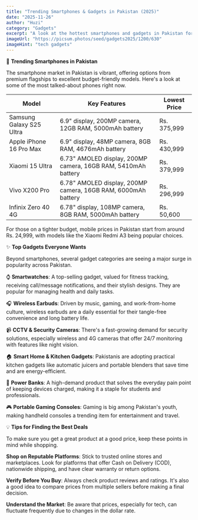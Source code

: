 ```yaml
---
title: "Trending Smartphones & Gadgets in Pakistan (2025)"
date: "2025-11-26"
author: "Huzi"
category: "Gadgets"
excerpt: "A look at the hottest smartphones and gadgets in Pakistan for 2025, from flagship phones to essential tech accessories, plus tips for finding the best deals."
imageUrl: "https://picsum.photos/seed/gadgets2025/1200/630"
imageHint: "tech gadgets"
---
```


📱 **Trending Smartphones in Pakistan**

The smartphone market in Pakistan is vibrant, offering options from premium flagships to excellent budget-friendly models. Here's a look at some of the most talked-about phones right now.

| Model                  | Key Features                                                     | Lowest Price  |
| ---------------------- | ---------------------------------------------------------------- | ------------- |
| Samsung Galaxy S25 Ultra | 6.9" display, 200MP camera, 12GB RAM, 5000mAh battery            | Rs. 375,999   |
| Apple iPhone 16 Pro Max  | 6.9" display, 48MP camera, 8GB RAM, 4676mAh battery              | Rs. 430,999   |
| Xiaomi 15 Ultra        | 6.73" AMOLED display, 200MP camera, 16GB RAM, 5410mAh battery    | Rs. 379,999   |
| Vivo X200 Pro          | 6.78" AMOLED display, 200MP camera, 16GB RAM, 6000mAh battery    | Rs. 296,999   |
| Infinix Zero 40 4G     | 6.78" display, 108MP camera, 8GB RAM, 5000mAh battery            | Rs. 50,600    |

For those on a tighter budget, mobile prices in Pakistan start from around Rs. 24,999, with models like the Xiaomi Redmi A3 being popular choices.

✨ **Top Gadgets Everyone Wants**

Beyond smartphones, several gadget categories are seeing a major surge in popularity across Pakistan.

⌚️ **Smartwatches**: A top-selling gadget, valued for fitness tracking, receiving call/message notifications, and their stylish designs. They are popular for managing health and daily tasks.

🎧 **Wireless Earbuds**: Driven by music, gaming, and work-from-home culture, wireless earbuds are a daily essential for their tangle-free convenience and long battery life.

📹 **CCTV & Security Cameras**: There's a fast-growing demand for security solutions, especially wireless and 4G cameras that offer 24/7 monitoring with features like night vision.

🏠 **Smart Home & Kitchen Gadgets**: Pakistanis are adopting practical kitchen gadgets like automatic juicers and portable blenders that save time and are energy-efficient.

🔋 **Power Banks**: A high-demand product that solves the everyday pain point of keeping devices charged, making it a staple for students and professionals.

🎮 **Portable Gaming Consoles**: Gaming is big among Pakistan's youth, making handheld consoles a trending item for entertainment and travel.

💡 **Tips for Finding the Best Deals**

To make sure you get a great product at a good price, keep these points in mind while shopping.

**Shop on Reputable Platforms**: Stick to trusted online stores and marketplaces. Look for platforms that offer Cash on Delivery (COD), nationwide shipping, and have clear warranty or return options.

**Verify Before You Buy**: Always check product reviews and ratings. It's also a good idea to compare prices from multiple sellers before making a final decision.

**Understand the Market**: Be aware that prices, especially for tech, can fluctuate frequently due to changes in the dollar rate.
